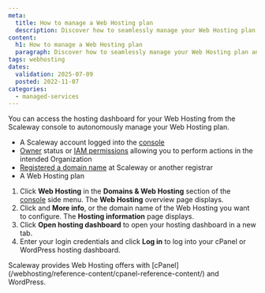 ```yaml
---
meta:
  title: How to manage a Web Hosting plan
  description: Discover how to seamlessly manage your Web Hosting plan and access the cPanel or WordPress hosting dashboards directly from the Scaleway console.
content:
  h1: How to manage a Web Hosting plan
  paragraph: Discover how to seamlessly manage your Web Hosting plan and access the cPanel or WordPress hosting dashboards directly from the Scaleway console.
tags: webhosting
dates:
  validation: 2025-07-09
  posted: 2022-11-07
categories:
  - managed-services
---
```




You can access the hosting dashboard for your Web Hosting from the Scaleway console to autonomously manage your Web Hosting plan.

<Requirements />

- A Scaleway account logged into the [console](https://console.scaleway.com)
- [Owner](/iam/concepts/#owner) status or [IAM permissions](/iam/concepts/#permission) allowing you to perform actions in the intended Organization
- [Registered a domain name](/domains-and-dns/how-to/register-internal-domain/) at Scaleway or another registrar
- A Web Hosting plan

1. Click **Web Hosting** in the **Domains & Web Hosting** section of the [console](https://console.scaleway.com/) side menu. The **Web Hosting** overview page displays.
2. Click <Icon name="more" /> and **More info**, or the domain name of the Web Hosting you want to configure. The **Hosting information** page displays.
3. Click **Open hosting dashboard** to open your hosting dashboard in a new tab.
4. Enter your login credentials and click **Log in** to log into your cPanel or WordPress hosting dashboard.
<Message type="tip">
    Scaleway provides Web Hosting offers with [cPanel](/webhosting/reference-content/cpanel-reference-content/) and WordPress.
</Message>



